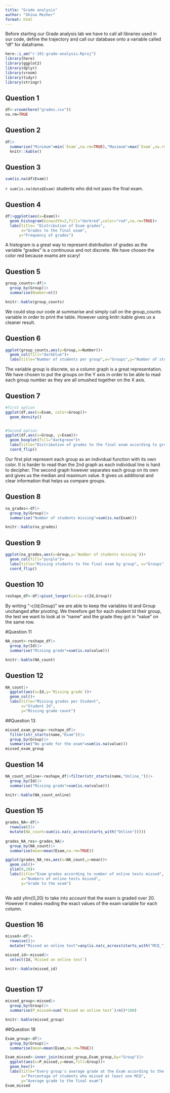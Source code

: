 ```yaml
---
title: "Grade analysis"
author: "Ghina Mezher"
format: html
---
```


Before starting our Grade analysis lab we have to call all libraries used in our code, define the trajectory and call our database onto a variable called "df" for dataframe. 

```r
here::i_am("r-101-grade-analysis.Rproj")
library(here)
library(ggplot2)
library(dplyr)
library(vroom)
library(tidyr)
library(stringr)
```

## Question 1
```r
df<-vroom(here("grades.csv"))
na.rm=TRUE
```

## Question 2

```r
df|>
  summarise("Minimum"=min(`Exam`,na.rm=TRUE),"Maximum"=max(`Exam`,na.rm=TRUE),"Median"=median(`Exam`,na.rm=TRUE),"Mean"=mean(`Exam`,na.rm=TRUE))|>
  knitr::kable()
```
## Question 3
```r
sum(is.na(df$Exam))
```
`r sum(is.na(data$Exam)` students who did not pass the final exam. 

## Question 4
```r
df|>ggplot(aes(x=Exam))+
  geom_histogram(binwidth=2,fill="darkred",color="red",na.rm=TRUE)+
  labs(title= "Distribution of Exam grades",
       x="Grades to the final exam",
      y="Frequency of grades")
```
A histogram is a great way to represent distribution of grades as the variable "grades" is a continuous and not discrete. 
We have chosen the color red because exams are scary!


## Question 5
```r
group_counts<-df|>
  group_by(Group)|>
  summarise(Number=n())

knitr::kable(group_counts)
```
We could stop our code at summarise and simply call on the group_counts variable in order to print the table. However using knitr::kable gives us a cleaner result. 

## Question 6
```r
ggplot(group_counts,aes(y=Group,x=Number))+
  geom_col(fill="darkblue")+
  labs(title="Number of students per group",x="Groups",y="Number of students")
```
The variable group is discrete, so a column graph is a great representation. We have chosen to put the groups on the Y axis in order to be able to read each group number as they are all smushed together on the X axis. 

## Question 7
```r
#first option
ggplot(df,aes(x=Exam, color=Group))+
  geom_density()


#Second option
ggplot(df,aes(x=Group, y=Exam))+
  geom_boxplot(fill="darkgreen")+
  labs(title="Distribution of grades to the final exam according to groups",x="Groups",y="Grades to the final exam")+
  coord_flip()
```
Our first plot represent each group as an individual function with its own color. It is harder to read than the 2nd graph as each individual line is hard to decipher. 
The second graph however separates each group on its own and gives us the median and maximum value. It gives us additional and clear information that helps us compare groups.


## Question 8
```r
na_grades<-df|>
  group_by(Group)|>
  summarise("Number of students missing"=sum(is.na(Exam)))

knitr::kable(na_grades)
```
## Question 9
```r
ggplot(na_grades,aes(x=Group,y=`Number of students missing`))+
  geom_col(fill="purple")+
  labs(title="Missing students to the final exam by group", x="Groups",y="Number of missing students")+
  coord_flip()
```
## Question 10
```r
reshape_df<-df|>pivot_longer(cols=-c(Id,Group))
```
By writing "-c(Id,Group)" we are able to keep the variables Id and Group unchanged after pivoting. 
We therefore get for each student Id their group, the test we want to look at in "name" and the grade they got in "value" on the same row.

#Question 11
```r
NA_count<-reshape_df|>
  group_by(Id)|>
  summarise("Missing grade"=sum(is.na(value)))

knitr::kable(NA_count)
```
## Question 12
```r
NA_count|>
  ggplot(aes(x=Id,y=`Missing grade`))+
  geom_col()+
  labs(title="Missing grades per Student",
       x="Student Id",
       y="Missing grade count")
```

##Question 13
```r
missed_exam_group<-reshape_df|>
  filter(str_starts(name,"Exam"))|>
  group_by(Group)|>
  summarise("No grade for the exam"=sum(is.na(value)))
missed_exam_group
```


## Question 14
```r
NA_count_online<-reshape_df|>filter(str_starts(name,"Online_"))|>
  group_by(Id)|>
  summarise("Missing grade"=sum(is.na(value)))

knitr::kable(NA_count_online) 
```

## Question 15
```r
grades_NA<-df|>
  rowwise()|>
  mutate(NA_count=sum(is.na(c_across(starts_with("Online")))))
  
grades_NA_res<-grades_NA|>
  group_by(NA_count)|>
  summarise(mean=mean(Exam,na.rm=TRUE))

ggplot(grades_NA_res,aes(x=NA_count,y=mean))+
  geom_col()+
  ylim(0,20)+
  labs(title="Exam grades according to number of online tests missed",
       x="Numbers of online tests missed",
       y="Grade to the exam")
  
```
We add ylim(0,20) to take into account that the exam is graded over 20. However it makes reading the exact values of the exam variable for each column.

## Question 16
```r
missed<-df|>
  rowwise()|>
  mutate("Missed an online test"=any(is.na(c_across(starts_with("MCQ_")))))

missed_id<-missed|>
  select(Id,`Missed an online test`)

knitr::kable(missed_id)
  
```
## Question 17
```r
missed_group<-missed|>
  group_by(Group)|>
  summarise(P_missed=sum(`Missed an online test`)/n()*100)

knitr::kable(missed_group)
```
##Question 18
```r
Exam_group<-df|>
  group_by(Group)|>
  summarise(mean=mean(Exam,na.rm=TRUE))

Exam_missed<-inner_join(missed_group,Exam_group,by="Group")|>
  ggplot(aes(x=P_missed,y=mean,fill=Group))+
  geom_hex()+
  labs(title="Every group's average grade at the Exam according to the percentage of missed MCQ gradse",
       x="Percentage of students who missed at least one MCQ",
       y="Average grade to the final exam")
Exam_missed
```


